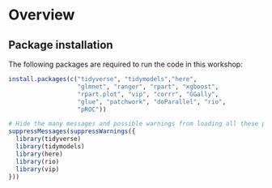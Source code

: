 # Overview

## Package installation

The following packages are required to run the code in this workshop:

```r
install.packages(c("tidyverse", "tidymodels","here",
                   "glmnet", "ranger", "rpart", "xgboost",
                   "rpart.plot", "vip", "corrr", "GGally",
                   "glue", "patchwork", "doParallel", "rio",
                   "pROC"))

# Hide the many messages and possible warnings from loading all these packages.
suppressMessages(suppressWarnings({ 
  library(tidyverse)
  library(tidymodels)
  library(here)
  library(rio)
  library(vip)
}))

```
